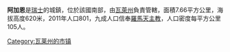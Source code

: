 '''阿加恩'''是[[瑞士|瑞士]]的城鎮，位於該國南部，由[[瓦萊州|瓦萊州]]負責管轄，面積7.66平方公里，海拔高度620米，2011年人口801，九成人口信奉[[羅馬天主教|羅馬天主教]]，人口密度每平方公里105人。

{{Switzerland-geo-stub}}
[[Category:瓦莱州的市镇|Category:瓦莱州的市镇]]